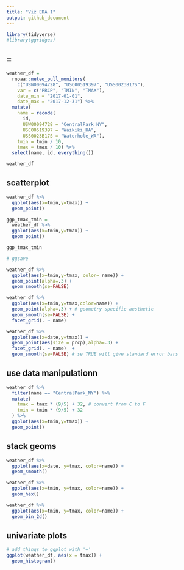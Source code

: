 ```yaml
---
title: "Viz EDA 1"
output: github_document
---
```


```r
library(tidyverse)
#library(ggridges)

```

## =

```r

weather_df = 
  rnoaa::meteo_pull_monitors(
    c("USW00094728", "USC00519397", "USS0023B17S"),
    var = c("PRCP", "TMIN", "TMAX"), 
    date_min = "2017-01-01",
    date_max = "2017-12-31") %>%
  mutate(
    name = recode(
      id, 
      USW00094728 = "CentralPark_NY", 
      USC00519397 = "Waikiki_HA",
      USS0023B17S = "Waterhole_WA"),
    tmin = tmin / 10,
    tmax = tmax / 10) %>%
  select(name, id, everything())
```

```r

weather_df

```

## scatterplot

```r

weather_df %>%
  ggplot(aes(x=tmin,y=tmax)) +
  geom_point()

```
```r

ggp_tmax_tmin = 
  weather_df %>%
  ggplot(aes(x=tmin,y=tmax)) +
  geom_point()

ggp_tmax_tmin

# ggsave

```
```r

weather_df %>%
  ggplot(aes(x=tmin,y=tmax, color= name)) +
  geom_point(alpha=.3) +
  geom_smooth(se=FALSE)

```



```r

weather_df %>%
  ggplot(aes(x=tmin,y=tmax,color=name)) +
  geom_point(alpha=.3) + # geometry specific aesthetic
  geom_smooth(se=FALSE) +
  facet_grid(. ~ name)

```


```r

weather_df %>%
  ggplot(aes(x=date,y=tmax)) + 
  geom_point(aes(size = prcp),alpha=.3) +
  facet_grid(. ~ name)  + 
  geom_smooth(se=FALSE) # se TRUE will give standard error bars

```
## use data  manipulationn

```r

weather_df %>%
  filter(name == "CentralPark_NY") %>%
  mutate(
    tmax = tmax * (9/5) + 32, # convert from C to F
    tmin = tmin * (9/5) + 32
  ) %>%
  ggplot(aes(x=tmin,y=tmax)) +
  geom_point()

```

## stack geoms

```r

weather_df %>%
  ggplot(aes(x=date, y=tmax, color=name)) +
  geom_smooth()

```

```r

weather_df %>%
  ggplot(aes(x=tmin, y=tmax, color=name)) +
  geom_hex()

```

```r
weather_df %>%
  ggplot(aes(x=tmin, y=tmax, color=name)) +
  geom_bin_2d()
```
## univariate plots

```r

# add things to ggplot with '+'
ggplot(weather_df, aes(x = tmax)) + 
  geom_histogram()

```

```r
```


```r
```





